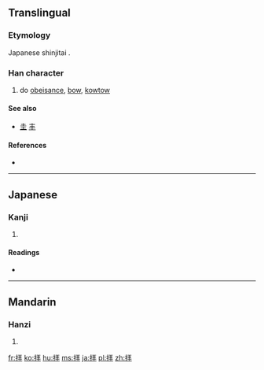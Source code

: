 {{also|拜}}
==Translingual==
{{ja-forms|拝|[[拜]]|[[拜]]}}
===Etymology===
Japanese shinjitai {{Han simp|拜|f=手|t=扌}}.

===Han character===
{{Han char|rn=64|rad=手|as=05|sn=8|four=|canj=手一手十 (QMQJ)}}

# do [[obeisance]], [[bow]], [[kowtow]]

====See also====
* [[圭]] [[丰]] <!-- Graphically similar -->

====References====
* {{Han ref|kx=0427.161|dkj=11969|dj=0776.010|hdz=31847.071|uh=62DD|ud=25309}}

----

==Japanese==

===Kanji===
{{ja-kanji|grade=6|rs=手05}}

# {{defn|lang=ja|sort=手05}}

====Readings====
* {{ja-readings|on=[[はい]] (hai)|kun=[[おがむ]] (ogamu)}}

----

==Mandarin==

===Hanzi===
{{cmn-hanzi|pin=[[bài]] ([[bai4]])|wg=pai<sup>4</sup>}}

# {{defn|lang=cmn|sort=手05}}

[[fr:拝]]
[[ko:拝]]
[[hu:拝]]
[[ms:拝]]
[[ja:拝]]
[[pl:拝]]
[[zh:拝]]